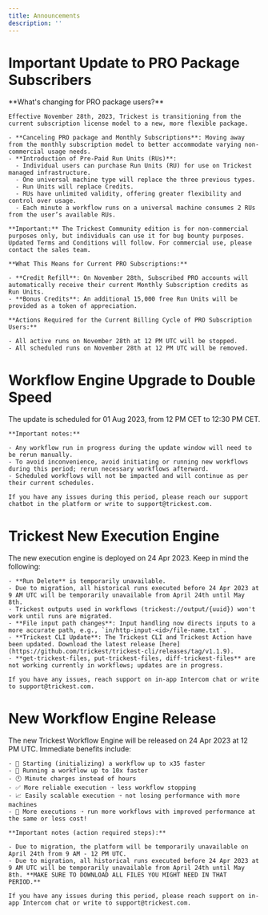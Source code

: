 ```yaml
---
title: Announcements
description: ''
---
```


# Important Update to PRO Package Subscribers


<Steps>
  <Step title="24 Nov 2023">
    **What's changing for PRO package users?**

    Effective November 28th, 2023, Trickest is transitioning from the current subscription license model to a new, more flexible package.

    - **Canceling PRO package and Monthly Subscriptions**: Moving away from the monthly subscription model to better accommodate varying non-commercial usage needs.
    - **Introduction of Pre-Paid Run Units (RUs)**:
      - Individual users can purchase Run Units (RU) for use on Trickest managed infrastructure.
      - One universal machine type will replace the three previous types.
      - Run Units will replace Credits.
      - RUs have unlimited validity, offering greater flexibility and control over usage.
      - Each minute a workflow runs on a universal machine consumes 2 RUs from the user’s available RUs.

    **Important:** The Trickest Community edition is for non-commercial purposes only, but individuals can use it for bug bounty purposes. Updated Terms and Conditions will follow. For commercial use, please contact the sales team.

    **What This Means for Current PRO Subscriptions:**

    - **Credit Refill**: On November 28th, Subscribed PRO accounts will automatically receive their current Monthly Subscription credits as Run Units.
    - **Bonus Credits**: An additional 15,000 free Run Units will be provided as a token of appreciation.

    **Actions Required for the Current Billing Cycle of PRO Subscription Users:**

    - All active runs on November 28th at 12 PM UTC will be stopped.
    - All scheduled runs on November 28th at 12 PM UTC will be removed.
  </Step>
</Steps>



# Workflow Engine Upgrade to Double Speed


<Steps>
  <Step title="01 Aug 2023">
    The update is scheduled for 01 Aug 2023, from 12 PM CET to 12:30 PM CET.

    **Important notes:**

    - Any workflow run in progress during the update window will need to be rerun manually.
    - To avoid inconvenience, avoid initiating or running new workflows during this period; rerun necessary workflows afterward.
    - Scheduled workflows will not be impacted and will continue as per their current schedules.
    
    If you have any issues during this period, please reach our support chatbot in the platform or write to support@trickest.com.
  </Step>
</Steps>


# Trickest New Execution Engine

<Steps>
  <Step title="25 Apr 2023">
    The new execution engine is deployed on 24 Apr 2023. Keep in mind the following:

    - **Run Delete** is temporarily unavailable.
    - Due to migration, all historical runs executed before 24 Apr 2023 at 9 AM UTC will be temporarily unavailable from April 24th until May 8th.
    - Trickest outputs used in workflows (trickest://output/{uuid}) won't work until runs are migrated.
    - **File input path changes**: Input handling now directs inputs to a more accurate path, e.g., `in/http-input-<id>/file-name.txt`.
    - **Trickest CLI Update**: The Trickest CLI and Trickest Action have been updated. Download the latest release [here](https://github.com/trickest/trickest-cli/releases/tag/v1.1.9).
    - **get-trickest-files, put-trickest-files, diff-trickest-files** are not working currently in workflows; updates are in progress.

    If you have any issues, reach support on in-app Intercom chat or write to support@trickest.com.
  </Step>
</Steps>



# New Workflow Engine Release

<Steps>
  <Step title="24 Apr 2023">
    The new Trickest Workflow Engine will be released on 24 Apr 2023 at 12 PM UTC. Immediate benefits include:

    - 🚀 Starting (initializing) a workflow up to x35 faster
    - 🏃 Running a workflow up to 10x faster
    - 🕛 Minute charges instead of hours
    - ✅ More reliable execution ➝ less workflow stopping
    - 📈 Easily scalable execution ➝ not losing performance with more machines
    - 🥳 More executions ➝ run more workflows with improved performance at the same or less cost!

    **Important notes (action required steps):**

    - Due to migration, the platform will be temporarily unavailable on April 24th from 9 AM - 12 PM UTC.
    - Due to migration, all historical runs executed before 24 Apr 2023 at 9 AM UTC will be temporarily unavailable from April 24th until May 8th. **MAKE SURE TO DOWNLOAD ALL FILES YOU MIGHT NEED IN THAT PERIOD.**

    If you have any issues during this period, please reach support on in-app Intercom chat or write to support@trickest.com.
  </Step>
</Steps>
